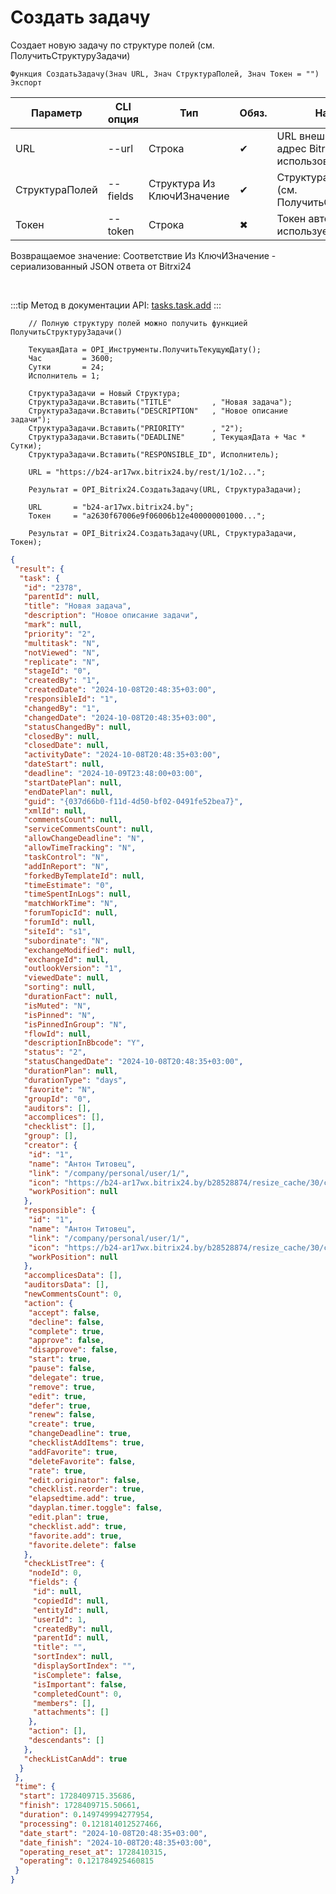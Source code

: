 ﻿---
sidebar_position: 3
---


# Создать задачу
 Создает новую задачу по структуре полей (см. ПолучитьСтруктуруЗадачи)



`Функция СоздатьЗадачу(Знач URL, Знач СтруктураПолей, Знач Токен = "") Экспорт`

  | Параметр | CLI опция | Тип | Обяз. | Назначение |
  |-|-|-|-|-|
  | URL | --url | Строка | &#x2714; | URL внешнего вебхука или адрес Bitrix24 при использовании токена |
  | СтруктураПолей | --fields | Структура Из КлючИЗначение | &#x2714; | Структура полей задачи (см. ПолучитьСтруктуруЗадачи) |
  | Токен | --token | Строка | &#x2716; | Токен авторизации, если используется не вебхук |

  
  Возвращаемое значение:   Соответствие Из КлючИЗначение - сериализованный JSON ответа от Bitrxi24

<br/>

:::tip
Метод в документации API: [tasks.task.add](https://dev.1c-bitrix.ru/rest_help/tasks/task/tasks/tasks_task_add.php)
:::
<br/>


```bsl title="Пример использования для 1С:Предприятие/OneScript"
    // Полную структуру полей можно получить функцией ПолучитьСтруктуруЗадачи()

    ТекущаяДата = OPI_Инструменты.ПолучитьТекущуюДату();
    Час         = 3600;
    Сутки       = 24;
    Исполнитель = 1;

    СтруктураЗадачи = Новый Структура;
    СтруктураЗадачи.Вставить("TITLE"         , "Новая задача");
    СтруктураЗадачи.Вставить("DESCRIPTION"   , "Новое описание задачи");
    СтруктураЗадачи.Вставить("PRIORITY"      , "2");
    СтруктураЗадачи.Вставить("DEADLINE"      , ТекущаяДата + Час * Сутки);
    СтруктураЗадачи.Вставить("RESPONSIBLE_ID", Исполнитель);

    URL = "https://b24-ar17wx.bitrix24.by/rest/1/1o2...";

    Результат = OPI_Bitrix24.СоздатьЗадачу(URL, СтруктураЗадачи);

    URL       = "b24-ar17wx.bitrix24.by";
    Токен     = "a2630f67006e9f06006b12e400000001000...";

    Результат = OPI_Bitrix24.СоздатьЗадачу(URL, СтруктураЗадачи, Токен);
```
    



```json title="Результат"
{
 "result": {
  "task": {
   "id": "2378",
   "parentId": null,
   "title": "Новая задача",
   "description": "Новое описание задачи",
   "mark": null,
   "priority": "2",
   "multitask": "N",
   "notViewed": "N",
   "replicate": "N",
   "stageId": "0",
   "createdBy": "1",
   "createdDate": "2024-10-08T20:48:35+03:00",
   "responsibleId": "1",
   "changedBy": "1",
   "changedDate": "2024-10-08T20:48:35+03:00",
   "statusChangedBy": null,
   "closedBy": null,
   "closedDate": null,
   "activityDate": "2024-10-08T20:48:35+03:00",
   "dateStart": null,
   "deadline": "2024-10-09T23:48:00+03:00",
   "startDatePlan": null,
   "endDatePlan": null,
   "guid": "{037d66b0-f11d-4d50-bf02-0491fe52bea7}",
   "xmlId": null,
   "commentsCount": null,
   "serviceCommentsCount": null,
   "allowChangeDeadline": "N",
   "allowTimeTracking": "N",
   "taskControl": "N",
   "addInReport": "N",
   "forkedByTemplateId": null,
   "timeEstimate": "0",
   "timeSpentInLogs": null,
   "matchWorkTime": "N",
   "forumTopicId": null,
   "forumId": null,
   "siteId": "s1",
   "subordinate": "N",
   "exchangeModified": null,
   "exchangeId": null,
   "outlookVersion": "1",
   "viewedDate": null,
   "sorting": null,
   "durationFact": null,
   "isMuted": "N",
   "isPinned": "N",
   "isPinnedInGroup": "N",
   "flowId": null,
   "descriptionInBbcode": "Y",
   "status": "2",
   "statusChangedDate": "2024-10-08T20:48:35+03:00",
   "durationPlan": null,
   "durationType": "days",
   "favorite": "N",
   "groupId": "0",
   "auditors": [],
   "accomplices": [],
   "checklist": [],
   "group": [],
   "creator": {
    "id": "1",
    "name": "Антон Титовец",
    "link": "/company/personal/user/1/",
    "icon": "https://b24-ar17wx.bitrix24.by/b28528874/resize_cache/30/c0120a8d7c10d63c83e32398d1ec4d9e/main/d7e/d7e99cf556e4ab676463dae2c00ddfbb/a7e0af6899300e3c684caeca5c334d81.jpg",
    "workPosition": null
   },
   "responsible": {
    "id": "1",
    "name": "Антон Титовец",
    "link": "/company/personal/user/1/",
    "icon": "https://b24-ar17wx.bitrix24.by/b28528874/resize_cache/30/c0120a8d7c10d63c83e32398d1ec4d9e/main/d7e/d7e99cf556e4ab676463dae2c00ddfbb/a7e0af6899300e3c684caeca5c334d81.jpg",
    "workPosition": null
   },
   "accomplicesData": [],
   "auditorsData": [],
   "newCommentsCount": 0,
   "action": {
    "accept": false,
    "decline": false,
    "complete": true,
    "approve": false,
    "disapprove": false,
    "start": true,
    "pause": false,
    "delegate": true,
    "remove": true,
    "edit": true,
    "defer": true,
    "renew": false,
    "create": true,
    "changeDeadline": true,
    "checklistAddItems": true,
    "addFavorite": true,
    "deleteFavorite": false,
    "rate": true,
    "edit.originator": false,
    "checklist.reorder": true,
    "elapsedtime.add": true,
    "dayplan.timer.toggle": false,
    "edit.plan": true,
    "checklist.add": true,
    "favorite.add": true,
    "favorite.delete": false
   },
   "checkListTree": {
    "nodeId": 0,
    "fields": {
     "id": null,
     "copiedId": null,
     "entityId": null,
     "userId": 1,
     "createdBy": null,
     "parentId": null,
     "title": "",
     "sortIndex": null,
     "displaySortIndex": "",
     "isComplete": false,
     "isImportant": false,
     "completedCount": 0,
     "members": [],
     "attachments": []
    },
    "action": [],
    "descendants": []
   },
   "checkListCanAdd": true
  }
 },
 "time": {
  "start": 1728409715.35686,
  "finish": 1728409715.50661,
  "duration": 0.149749994277954,
  "processing": 0.121814012527466,
  "date_start": "2024-10-08T20:48:35+03:00",
  "date_finish": "2024-10-08T20:48:35+03:00",
  "operating_reset_at": 1728410315,
  "operating": 0.121784925460815
 }
}
```
